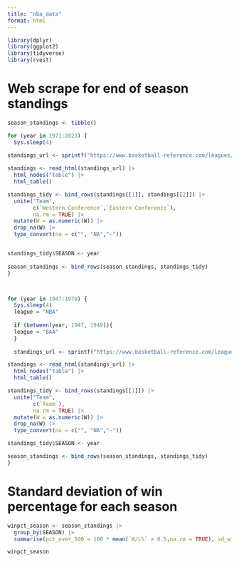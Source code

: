 ```yaml
---
title: "nba_data"
format: html
---
```

```r
library(dplyr)
library(ggplot2)
library(tidyverse)
library(rvest)
```



# Web scrape for end of season standings
```r
season_standings <- tibble()

for (year in 1971:2023) {
  Sys.sleep(4)
  
standings_url <- sprintf("https://www.basketball-reference.com/leagues/NBA_%s_standings.html", year)

standings <- read_html(standings_url) |> 
  html_nodes("table") |>
  html_table() 

standings_tidy <- bind_rows(standings[[1]], standings[[2]]) |> 
  unite("Team",
        c(`Western Conference`,`Eastern Conference`), 
        na.rm = TRUE) |> 
  mutate(W = as.numeric(W)) |> 
  drop_na(W) |> 
  type_convert(na = c("", "NA","—"))


standings_tidy$SEASON <- year
  
season_standings <- bind_rows(season_standings, standings_tidy) 
}



for (year in 1947:1970) {
  Sys.sleep(4)
  league = "NBA"
  
  if (between(year, 1947, 1949)){
  league = "BAA"
  }
  
  standings_url <- sprintf("https://www.basketball-reference.com/leagues/%s_%s_standings.html", league, year)

standings <- read_html(standings_url) |> 
  html_nodes("table") |>
  html_table() 

standings_tidy <- bind_rows(standings[[1]]) |> 
  unite("Team",
        c(`Team`), 
        na.rm = TRUE) |> 
  mutate(W = as.numeric(W)) |> 
  drop_na(W) |> 
  type_convert(na = c("", "NA","—"))

standings_tidy$SEASON <- year

season_standings <- bind_rows(season_standings, standings_tidy) 
}
```


# Standard deviation of win percentage for each season
```r
winpct_season <- season_standings |>
  group_by(SEASON) |>
  summarise(pct_over_500 = 100 * mean(`W/L%` > 0.5,na.rm = TRUE), sd_win_pct = sd(`W/L%`))

winpct_season

```




